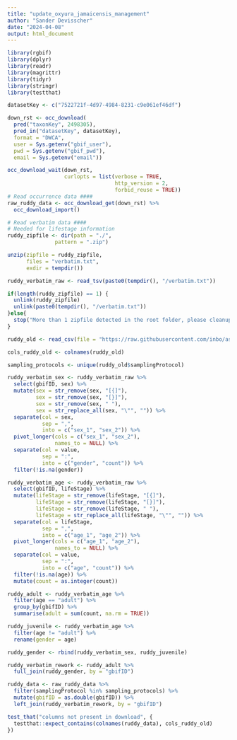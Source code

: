 ```yaml
---
title: "update_oxyura_jamaicensis_management"
author: "Sander Devisscher"
date: "2024-04-08"
output: html_document
---
```


```r
library(rgbif)
library(dplyr)
library(readr)
library(magrittr)
library(tidyr)
library(stringr)
library(testthat)
```

```r
datasetKey <- c("7522721f-4d97-4984-8231-c9e061ef46df")

down_rst <- occ_download(
  pred("taxonKey", 2498305),
  pred_in("datasetKey", datasetKey),
  format = "DWCA",
  user = Sys.getenv("gbif_user"), 
  pwd = Sys.getenv("gbif_pwd"), 
  email = Sys.getenv("email"))

occ_download_wait(down_rst,
                  curlopts = list(verbose = TRUE,
                                  http_version = 2,
                                  forbid_reuse = TRUE))
# Read occurrence data ####
raw_ruddy_data <- occ_download_get(down_rst) %>%
  occ_download_import()

# Read verbatim data ####
# Needed for lifestage information 
ruddy_zipfile <- dir(path = "./",
               pattern = ".zip")

unzip(zipfile = ruddy_zipfile,
      files = "verbatim.txt",
      exdir = tempdir())

ruddy_verbatim_raw <- read_tsv(paste0(tempdir(), "/verbatim.txt"))
```

```r
if(length(ruddy_zipfile) == 1) {
  unlink(ruddy_zipfile)
  unlink(paste0(tempdir(), "/verbatim.txt"))
}else{
  stop("More than 1 zipfile detected in the root folder, please cleanup!!")
}
```

```r
ruddy_old <- read_csv(file = "https://raw.githubusercontent.com/inbo/aspbo/uat/data/output/UAT_direct/Oxyura_jamaicensis.csv")

cols_ruddy_old <- colnames(ruddy_old)

sampling_protocols <- unique(ruddy_old$samplingProtocol) 
```

```r
ruddy_verbatim_sex <- ruddy_verbatim_raw %>% 
  select(gbifID, sex) %>% 
  mutate(sex = str_remove(sex, "[{]"),
         sex = str_remove(sex, "[}]"),
         sex = str_remove(sex, " "),
         sex = str_replace_all(sex, "\"", "")) %>% 
  separate(col = sex, 
           sep = ",",
           into = c("sex_1", "sex_2")) %>% 
  pivot_longer(cols = c("sex_1", "sex_2"),
               names_to = NULL) %>% 
  separate(col = value,
           sep = ":",
           into = c("gender", "count")) %>% 
  filter(!is.na(gender))

ruddy_verbatim_age <- ruddy_verbatim_raw %>% 
  select(gbifID, lifeStage) %>% 
  mutate(lifeStage = str_remove(lifeStage, "[{]"),
         lifeStage = str_remove(lifeStage, "[}]"),
         lifeStage = str_remove(lifeStage, " "),
         lifeStage = str_replace_all(lifeStage, "\"", "")) %>% 
  separate(col = lifeStage, 
           sep = ",",
           into = c("age_1", "age_2")) %>% 
  pivot_longer(cols = c("age_1", "age_2"),
               names_to = NULL) %>% 
  separate(col = value,
           sep = ":",
           into = c("age", "count")) %>% 
  filter(!is.na(age)) %>% 
  mutate(count = as.integer(count))

ruddy_adult <- ruddy_verbatim_age %>% 
  filter(age == "adult") %>% 
  group_by(gbifID) %>% 
  summarise(adult = sum(count, na.rm = TRUE))

ruddy_juvenile <- ruddy_verbatim_age %>% 
  filter(age != "adult") %>% 
  rename(gender = age)

ruddy_gender <- rbind(ruddy_verbatim_sex, ruddy_juvenile)

ruddy_verbatim_rework <- ruddy_adult %>% 
  full_join(ruddy_gender, by = "gbifID")
```

```r
ruddy_data <- raw_ruddy_data %>% 
  filter(samplingProtocol %in% sampling_protocols) %>% 
  mutate(gbifID = as.double(gbifID)) %>% 
  left_join(ruddy_verbatim_rework, by = "gbifID")
```

```r
test_that("columns not present in download", {
  testthat::expect_contains(colnames(ruddy_data), cols_ruddy_old)
})
```


